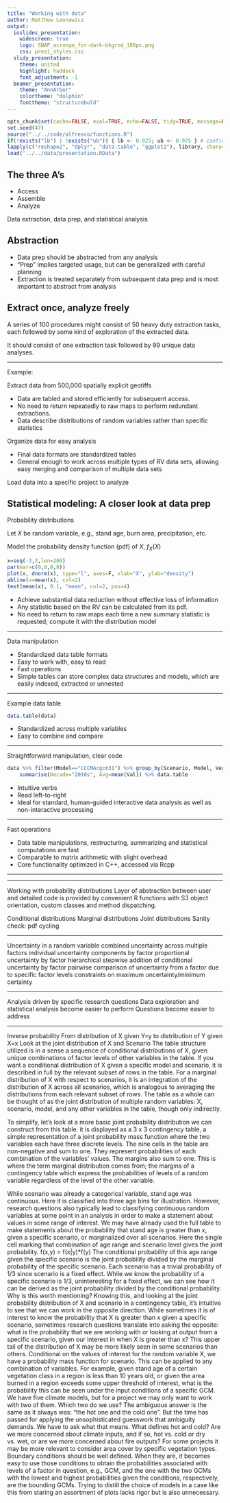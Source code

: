```yaml
---
title: "Working with data"
author: Matthew Leonawicz
output:
  ioslides_presentation:
    widescreen: true
    logo: SNAP_acronym_for-dark-bkgrnd_100px.png
    css: pres1_styles.css
  slidy_presentation:
    theme: united
    highlight: haddock
    font_adjustment: -1
  beamer_presentation:
    theme: "AnnArbor"
    colortheme: "dolphin"
    fonttheme: "structurebold"
---
```


```r
opts_chunk$set(cache=FALSE, eval=TRUE, echo=FALSE, tidy=TRUE, message=FALSE, warning=FALSE, dpi=72, fig.width=5, fig.height=3)
set.seed(47)
source("../../code/alfresco/functions.R")
if(!exists("lb") | !exists("ub")) { lb <- 0.025; ub <- 0.975 } # confidence limits
lapply(c("reshape2", "dplyr", "data.table", "ggplot2"), library, character.only=T)
load("../../data/presentation.RData")
```

## The three A's

- Access
- Assemble
- Analyze

Data extraction, data prep, and statistical analysis

## Abstraction

- Data prep should be abstracted from any analysis
- "Prep" implies targeted usage, but can be generalized with careful planning
- Extraction is treated separately from subsequent data prep and is most important to abstract from analysis

## Extract once, analyze freely

A series of 100 procedures might consist of 50 heavy duty extraction tasks, each followed by some kind of exploration of the extracted data.

It should consist of one extraction task followed by 99 unique data analyses.

----

Example:

Extract data from 500,000 spatially explicit geotiffs

- Data are tabled and stored efficiently for subsequent access.
- No need to return repeatedly to raw maps to perform redundant extractions.
- Data describe distributions of random variables rather than specific statistics

Organize data for easy analysis

- Final data formats are standardized tables
- General enough to work across multiple types of RV data sets, allowing easy merging and comparison of multiple data sets

Load data into a specific project to analyze


## Statistical modeling: A closer look at data prep
<div class="columns-2">
Probability distributions

Let $X$ be random variable, e.g., stand age, burn area, precipitation, etc.

Model the probability density function (pdf) of $X$, $f_X(X)$

```r
x=seq(-3,3,len=200)
par(mar=c(0,0,0,0))
plot(x, dnorm(x), type="l", axes=F, xlab="X", ylab="density")
abline(v=mean(x), col=2)
text(mean(x), 0.1, "mean", col=2, pos=4)
```
</div>

- Achieve substantial data reduction without effective loss of information
- Any statistic based on the RV can be calculated from its pdf.
- No need to return to raw maps each time a new summary statistic is requested; compute it with the distribution model

----

Data manipulation

- Standardized data table formats
- Easy to work with, easy to read
- Fast operations
- Simple tables can store complex data structures and models, which are easily indexed, extracted or unnested

----

Example data table

```r
data.table(data)
```

- Standardized across multiple variables
- Easy to combine and compare

----

Straightforward manipulation, clear code

```r
data %>% filter(Model=="CCCMAcgcm31") %>% group_by(Scenario, Model, Vegetation) %>%
    summarise(Decade="2010s", Avg=mean(Val)) %>% data.table
```

- Intuitive verbs
- Read left-to-right
- Ideal for standard, human-guided interactive data analysis as well as non-interactive processing

----

Fast operations

- Data table manipulations, restructuring, summarizing and statistical computations are fast
- Comparable to matrix arithmetic with slight overhead
- Core functionality optimized in C++, accessed via Rcpp

----

----

Working with probability distributions
Layer of abstraction between user and detailed code is provided by convenient R functions with S3 object orientation, custom classes and method dispatching.

Conditional distributions
Marginal distributions
Joint distributions
Sanity check: pdf cycling

----

Uncertainty in a random variable
combined uncertainty across multiple factors
individual uncertainty components by factor
proportional uncertainty by factor
hierarchical stepwise addition of conditional uncertainty by factor
pairwise comparison of uncertainty from a factor due to specific factor levels
constraints on maximum uncertainty/minimum certainty

----

Analysis driven by specific research questions
Data exploration and statistical analysis become easier to perform
Questions become easier to address

----

Inverse probability
From distribution of X given Y=y to distribution of Y given X=x
Look at the joint distribution of X and Scenario
The table structure utilized is in a sense a sequence of conditional distributions of X, given unique combinations of factor levels of other variables in the table.
If you want a conditional distribution of X given a specific model and scenario, it is described in full by the relevant subset of rows in the table.
For a marginal distribution of X with respect to scenarios, it is an integration of the distribution of X across all scenarios, which is analogous to averaging the distributions from each relevant subset of rows.
The table as a whole can be thought of as the joint distribution of multiple random variables: X, scenario, model, and any other variables in the table, though only indirectly.

To simplify, let's look at a more basic joint probability distribution we can construct from this table.
it is displayed as a 3 x 3 contingency table, a simple representation of a joint probability mass function where the two variables each have three discrete levels.
The nine cells in the table are non-negative and sum to one. They represent probabilities of each combination of the variables' values.
The margins also sum to one. This is where the term marginal distribution comes from; the margins of a contingency table which express the probabilities of levels of a random variable regardless of the level of the other variable.

While scenario was already a categorical variable, stand age was continuous. Here it is classified into three age bins for illustration.
However, research questions also typically lead to classifying continuous random variables at some point in an analysis in order to make a statement about values in some range of interest.
We may have already used the full table to make statements about the probability that stand age is greater than x, given a specific scenario, or marginalized over all scenarios.
Here the single cell marking that combination of age range and scenario level gives the joint probability.
f(x,y) = f(x|y)*f(y)
The conditional probability of this age range given the specific scenario is the joint probability divided by the marginal probability of the specific scenario.
Each scenario has a trivial probability of 1/3 since scenario is a fixed effect.
While we know the probability of a specific scenario is 1/3, uninteresting for a fixed effect, we can see how it can be derived as the joint probability divided by the conditional probability.
Why is this worth mentioning? Knowing this, and looking at the joint probability distribution of X and scenario in a contingency table, it's intuitive to see that we can work in the opposite direction.
While sometimes it is of interest to know the probability that X is greater than x given a specific scenario,
sometimes research questions translate into asking the opposite: what is the probability that we are working with or looking at output from a specific scenario, given our interest in when X is greater than x?
This upper tail of the distribution of X may be more likely seen in some scenarios than others.
Conditional on the values of interest for the random variable X, we have a probability mass function for scenario. This can be applied to any combination of variables.
For example, given stand age of a certain vegetation class in a region is less than 10 years old, or given the area burned in a region exceeds some upper threshold of interest, what is the probability this can be seen under the input conditions of a specific GCM.
We have five climate models, but for a project we may only want to work with two of them. Which two do we use?
The ambiguous answer is the same as it always was: "the hot one and the cold one".
But the time has passed for applying the unsophisticated guesswork that ambiguity demands.
We have to ask what that means. What defines hot and cold? Are we more concerned about climate inputs, and if so, hot vs. cold or dry vs. wet, or are we more concerned about fire outputs?
For some projects it may be more relevant to consider area cover by specific vegetation types.
Boundary conditions should be well defined.
When they are, it becomes easy to use those conditions to obtain the probabilities associated with levels of a factor in question, e.g., GCM, and the one with the two GCMs with the lowest and highest probabilities given the conditions, respectively, are the bounding GCMs.
Trying to distill the choice of models in a case like this from staring an assortment of plots lacks rigor but is also unnecessary.